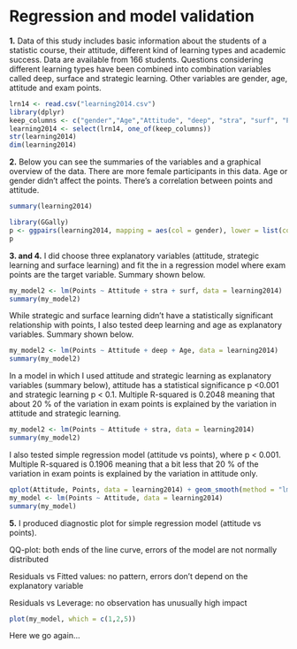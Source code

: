 # Regression and model validation


**1.** Data of this study includes basic information about the students of a statistic course, their attitude, different kind of learning types and academic success. Data are available from 166 students. Questions considering different learning types have been combined into combination variables called deep, surface and strategic learning. Other variables are gender, age, attitude and exam points.


```r
lrn14 <- read.csv("learning2014.csv")
library(dplyr)
keep_columns <- c("gender","Age","Attitude", "deep", "stra", "surf", "Points")
learning2014 <- select(lrn14, one_of(keep_columns))
str(learning2014)
dim(learning2014)
```


**2.** Below you can see the summaries of the variables and a graphical overview of the data. There are more female participants in this data. Age or gender didn't affect the points. There's a correlation between points and attitude.


```r
summary(learning2014)

library(GGally)
p <- ggpairs(learning2014, mapping = aes(col = gender), lower = list(combo = wrap("facethist", bins = 20)))
p
```


**3. and 4.** I did choose three explanatory variables (attitude, strategic learning and surface learning) and fit the in a regression model where exam points are the target variable. Summary shown below.


```r
my_model2 <- lm(Points ~ Attitude + stra + surf, data = learning2014)
summary(my_model2)
```


While strategic and surface learning didn't have a statistically significant relationship with points, I also tested deep learning and age as explanatory variables. Summary shown below.


```r
my_model2 <- lm(Points ~ Attitude + deep + Age, data = learning2014)
summary(my_model2)
```


In a model in which I used attitude and strategic learning as explanatory variables (summary below), attitude has a statistical significance p <0.001 and strategic learning p < 0.1. Multiple R-squared is 
0.2048 meaning that about 20 % of the variation in exam points is explained by the variation in attitude and strategic learning.


```r
my_model2 <- lm(Points ~ Attitude + stra, data = learning2014)
summary(my_model2)
```


I also tested simple regression model (attitude vs points), where p < 0.001. Multiple R-squared is 
0.1906 meaning that a bit less that 20 % of the variation in exam points is explained by the variation in attitude only.


```r
qplot(Attitude, Points, data = learning2014) + geom_smooth(method = "lm")
my_model <- lm(Points ~ Attitude, data = learning2014)
summary(my_model)
```


**5.** I produced diagnostic plot for simple regression model (attitude vs points). 

QQ-plot: both ends of the line curve, errors of the model are not normally distributed

Residuals vs Fitted values: no pattern, errors don't depend on the explanatory variable

Residuals vs Leverage: no observation has unusually high impact 
 
 
```r
plot(my_model, which = c(1,2,5))
```

Here we go again...
